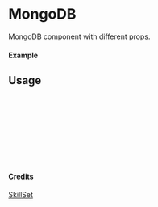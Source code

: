 
<Meta of={MongoDB} title="SkillSet/MongoDB" />

# MongoDB

MongoDB component with different props.

#### Example

<Canvas of={MongoDB.Primary} />

## Usage

```ts
import { MongoDB } from "yadl-ui";

const Example = () => {
  return (
      <MongoDB />
  );
};

export default Example;
```

#### Credits
[SkillSet](https://skillicons.dev)
